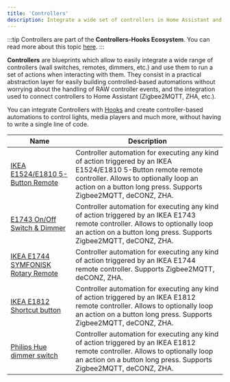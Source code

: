 ```yaml
---
title: 'Controllers'
description: Integrate a wide set of controllers in Home Assistant and provide an easy to use interface to run custom actions on a controller event.
---
```


:::tip
Controllers are part of the **Controllers-Hooks Ecosystem**. You can read more about this topic [here](/docs/controllers-hooks-ecosystem).
:::

**Controllers** are blueprints which allow to easily integrate a wide range of controllers (wall switches, remotes, dimmers, etc.) and use them to run a set of actions when interacting with them. They consist in a practical abstraction layer for easily building controlled-based automations without worrying about the handling of RAW controller events, and the integration used to connect controllers to Home Assistant (Zigbee2MQTT, ZHA, etc.).

You can integrate Controllers with [Hooks](hooks) and create controller-based automations to control lights, media players and much more, without having to write a single line of code.

| Name                                                                              | Description                                                                                                                                                                                                               |
| --------------------------------------------------------------------------------- | ------------------------------------------------------------------------------------------------------------------------------------------------------------------------------------------------------------------------- |
| [IKEA E1524/E1810 5-Button Remote](/docs/blueprints/controllers/ikea_e1524_e1810) | Controller automation for executing any kind of action triggered by an IKEA E1524/E1810 5-Button remote remote controller. Allows to optionally loop an action on a button long press. Supports Zigbee2MQTT, deCONZ, ZHA. |
| [E1743 On/Off Switch & Dimmer](/docs/blueprints/controllers/ikea_e1743)           | Controller automation for executing any kind of action triggered by an IKEA E1743 remote controller. Allows to optionally loop an action on a button long press. Supports Zigbee2MQTT, deCONZ, ZHA.                       |
| [IKEA E1744 SYMFONISK Rotary Remote](/docs/blueprints/controllers/ikea_e1744)     | Controller automation for executing any kind of action triggered by an IKEA E1744 remote controller. Supports Zigbee2MQTT, deCONZ, ZHA.                                                                                   |
| [IKEA E1812 Shortcut button](/docs/blueprints/controllers/ikea_e1812)             | Controller automation for executing any kind of action triggered by an IKEA E1812 remote controller. Allows to optionally loop an action on a button long press. Supports Zigbee2MQTT, deCONZ, ZHA.                       |
| [Philips Hue dimmer switch](/docs/blueprints/controllers/philips_324131092621)    | Controller automation for executing any kind of action triggered by an IKEA E1812 remote controller. Allows to optionally loop an action on a button long press. Supports Zigbee2MQTT, deCONZ, ZHA.                       |
